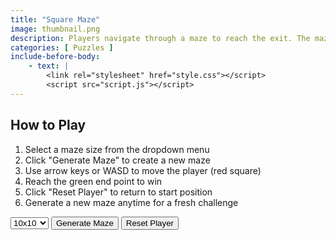 ```yaml
---
title: "Square Maze"
image: thumbnail.png
description: Players navigate through a maze to reach the exit. The maze can be randomly generated, and the player moves using keyboard controls.
categories: [ Puzzles ]
include-before-body:
    - text: |
        <link rel="stylesheet" href="style.css"></script>
        <script src="script.js"></script>
---
```


```{=html}
<div class="maze">
    <div class="instructions">
        <h2>How to Play</h2>
        <ol>
            <li>Select a maze size from the dropdown menu</li>
            <li>Click "Generate Maze" to create a new maze</li>
            <li>Use arrow keys or WASD to move the player (red square)</li>
            <li>Reach the green end point to win</li>
            <li>Click "Reset Player" to return to start position</li>
            <li>Generate a new maze anytime for a fresh challenge</li>
        </ol>
    </div>
    <div class="game-container">
        <div class="controls">
            <select id="mazeSize">
                <option value="11">10x10</option>
                <option value="21">20x20</option>
                <option value="31">30X30</option>
                <option value="41">40X40</option>
                <option value="51">50X50</option>
                <option value="61">60X60</option>
                <option value="71">70X70</option>
                <option value="81">80X80</option>
                <option value="91">90X90</option>
            </select>
            <button onclick="generateNewMaze()">Generate Maze</button>
            <button onclick="resetPlayer()">Reset Player</button>
        </div>
        <canvas id="mazeCanvas"></canvas>
    </div>
</div>
<script type="text/javascript">
   // Start new game when page loads
window.onload = function () {
   setTimeout(() => {
        generateNewMaze();
   }, 1000);
}
</script>
```
